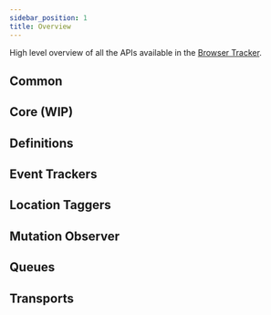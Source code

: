 ```yaml
---
sidebar_position: 1
title: Overview
---
```



High level overview of all the APIs available in the [Browser Tracker](#TODO).

## Common
<CommonOverview />

## Core (WIP)
<CoreOverview />

## Definitions
<DefinitionsOverview />

## Event Trackers
<EventTrackersOverview />

## Location Taggers
<LocationTaggersOverview />

## Mutation Observer
<MutationObserverOverview />

## Queues
<QueuesOverview />

## Transports
<TransportsOverview />
